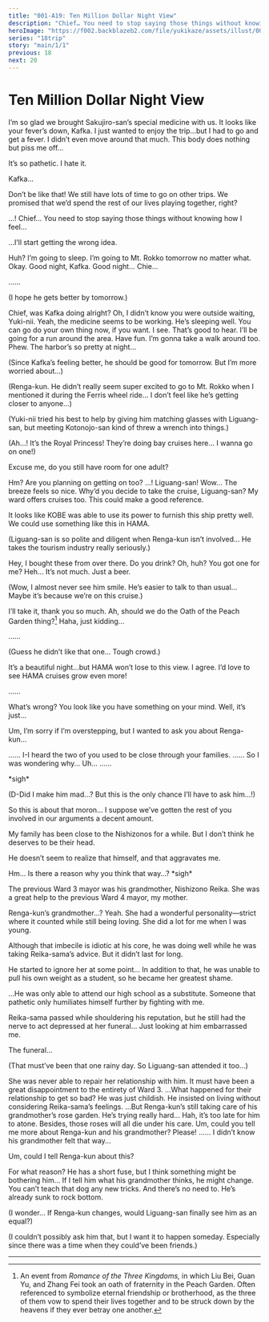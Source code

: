 ```yaml
---
title: "001-A19: Ten Million Dollar Night View"
description: "Chief… You need to stop saying those things without knowing how I feel…"
heroImage: "https://f002.backblazeb2.com/file/yukikaze/assets/illust/009_01.jpg"
series: "18trip"
story: "main/1/1"
previous: 18
next: 20
---
```



# Ten Million Dollar Night View

<Divider loc="KOBE - Hotel Room" />

<Bubble mc>
I’m so glad we brought Sakujiro-san’s special medicine with us. It looks like your fever’s down, Kafka.
</Bubble>

<Bubble character="Kafka">
I just wanted to enjoy the trip…but I had to go and get a fever. I didn’t even move around that much. This body does nothing but piss me off…

It’s so pathetic. I hate it.
</Bubble>

<Bubble mc>
Kafka…

Don’t be like that! We still have lots of time to go on other trips. We promised that we’d spend the rest of our lives playing together, right?
</Bubble>

<Bubble character="Kafka">
…!
</Bubble>

<StoryImg src="https://f002.backblazeb2.com/file/yukikaze/tl/main_1_1/19-1.jpg" alt="1" />

<Bubble character="Kafka">
Chief… You need to stop saying those things without knowing how I feel…

…I’ll start getting the wrong idea.
</Bubble>

<Bubble mc>
Huh?
</Bubble>

<Bubble character="Kafka">
I’m going to sleep. I’m going to Mt. Rokko tomorrow no matter what.
</Bubble>

<Bubble mc>
Okay. Good night, Kafka.
</Bubble>

<Bubble character="Kafka">
Good night… Chie…

……
</Bubble>

<Bubble mc>
<p class="t">(I hope he gets better by tomorrow.)</p>
</Bubble>

<Divider loc="KOBE - Hotel Hallway" />

<StoryImg src="https://f002.backblazeb2.com/file/yukikaze/tl/main_1_1/19-2.jpg" alt="2" />

<Bubble character="Yukikaze">
Chief, was Kafka doing alright?
</Bubble>

<Bubble mc>
Oh, I didn’t know you were outside waiting, Yuki-nii. Yeah, the medicine seems to be working. He’s sleeping well. You can go do your own thing now, if you want.
</Bubble>

<Bubble character="Yukikaze">
I see. That’s good to hear. I’ll be going for a run around the area.
</Bubble>

<Bubble mc>
Have fun. I’m gonna take a walk around too.
</Bubble>

<Divider loc="KOBE - Meriken Park" />

<StoryImg src="https://f002.backblazeb2.com/file/yukikaze/assets/bg/01_000_020.jpg" alt="Meriken Park" type="bg" />

<Bubble mc>
Phew. The harbor’s so pretty at night…

<p class="t">(Since Kafka’s feeling better, he should be good for tomorrow. But I’m more worried about…)</p>

<p class="t">(Renga-kun. He didn’t really seem super excited to go to Mt. Rokko when I mentioned it during the Ferris wheel ride… I don’t feel like he’s getting closer to anyone…)</p>

<p class="t">(Yuki-nii tried his best to help by giving him matching glasses with Liguang-san, but meeting Kotonojo-san kind of threw a wrench into things.)</p>

<p class="t">(Ah…! It’s the Royal Princess! They’re doing bay cruises here… I wanna go on one!)</p>

Excuse me, do you still have room for one adult?
</Bubble>

<Bubble character="Liguang">
Hm? Are you planning on getting on too?
</Bubble>

<Bubble mc>
…! Liguang-san!
</Bubble>

<Divider loc="KOBE - Royal Princess" />

<Bubble mc>
Wow… The breeze feels so nice. Why’d you decide to take the cruise, Liguang-san?
</Bubble>

<Bubble character="Liguang">
My ward offers cruises too. This could make a good reference.

It looks like KOBE was able to use its power to furnish this ship pretty well. We could use something like this in HAMA.
</Bubble>

<Bubble mc>
<p class="t">(Liguang-san is so polite and diligent when Renga-kun isn’t involved… He takes the tourism industry really seriously.)</p>
</Bubble>

<Bubble character="Liguang">
Hey, I bought these from over there. Do you drink?
</Bubble>

<Bubble mc>
Oh, huh? You got one for me?
</Bubble>

<StoryImg src="https://f002.backblazeb2.com/file/yukikaze/tl/main_1_1/19-3.jpg" alt="3" />

<Bubble character="Liguang">
Heh... It’s not much. Just a beer.
</Bubble>

<Bubble mc>
<p class="t">(Wow, I almost never see him smile. He’s easier to talk to than usual… Maybe it’s because we’re on this cruise.)</p>

I’ll take it, thank you so much. Ah, should we do the Oath of the Peach Garden thing?[^1] Haha, just kidding…
</Bubble>

<Bubble character="Liguang">
……
</Bubble>

<Bubble mc>
<p class="t">(Guess he didn’t like that one… Tough crowd.)</p>
</Bubble>

<StoryImg src="https://f002.backblazeb2.com/file/yukikaze/assets/illust/009_01.jpg" alt="009_01" type="cg" />

<Bubble character="Liguang">
It’s a beautiful night…but HAMA won’t lose to this view.
</Bubble>

<Bubble mc>
I agree. I’d love to see HAMA cruises grow even more!

……
</Bubble>

<Bubble character="Liguang">
What’s wrong? You look like you have something on your mind.
</Bubble>

<Bubble mc>
Well, it’s just…

Um, I’m sorry if I’m overstepping, but I wanted to ask you about Renga-kun…
</Bubble>

<Bubble character="Liguang">
……
</Bubble>

<Bubble mc>
I-I heard the two of you used to be close through your families.
</Bubble>

<Bubble character="Liguang">
……
</Bubble>

<Bubble mc>
So I was wondering why… Uh…
</Bubble>

<Bubble character="Liguang">
……

&ast;sigh&ast;
</Bubble>

<Bubble mc>
<p class="t">(D-Did I make him mad…? But this is the only chance I’ll have to ask him…!)</p>
</Bubble>

<Bubble character="Liguang">
So this is about that moron… I suppose we’ve gotten the rest of you involved in our arguments a decent amount.

My family has been close to the Nishizonos for a while. But I don’t think he deserves to be their head.

He doesn’t seem to realize that himself, and that aggravates me.
</Bubble>

<Bubble mc>
Hm… Is there a reason why you think that way…?
</Bubble>

<Bubble character="Liguang">
&ast;sigh&ast;

The previous Ward 3 mayor was his grandmother, Nishizono Reika. She was a great help to the previous Ward 4 mayor, my mother.
</Bubble>

<Bubble mc>
Renga-kun’s grandmother…?
</Bubble>

<Bubble character="Liguang">
Yeah. She had a wonderful personality&NoBreak;—strict where it counted while still being loving. She did a lot for me when I was young.

Although that imbecile is idiotic at his core, he was doing well while he was taking Reika-sama’s advice. But it didn’t last for long.

He started to ignore her at some point… In addition to that, he was unable to pull his own weight as a student, so he became her greatest shame.

…He was only able to attend our high school as a substitute. Someone that pathetic only humiliates himself further by fighting with me.

Reika-sama passed while shouldering his reputation, but he still had the nerve to act depressed at her funeral… Just looking at him embarrassed me.
</Bubble>

<Bubble mc>
The funeral…

<p class="t">(That must’ve been that one rainy day. So Liguang-san attended it too…)</p>
</Bubble>

<Bubble character="Liguang">
She was never able to repair her relationship with him. It must have been a great disappointment to the entirety of Ward 3.
</Bubble>

<Bubble mc>
…What happened for their relationship to get so bad?
</Bubble>

<Bubble character="Liguang">
He was just childish. He insisted on living without considering Reika-sama’s feelings.
</Bubble>

<Bubble mc>
…But Renga-kun’s still taking care of his grandmother’s rose garden. He’s trying really hard…
</Bubble>

<Bubble character="Liguang">
Hah, it’s too late for him to atone. Besides, those roses will all die under his care.
</Bubble>

<Bubble mc>
Um, could you tell me more about Renga-kun and his grandmother? Please!
</Bubble>

<Bubble character="Liguang">
……
</Bubble>

<Divider timeskip />

<Bubble mc>
I didn’t know his grandmother felt that way…

Um, could I tell Renga-kun about this?
</Bubble>

<Bubble character="Liguang">
For what reason?
</Bubble>

<Bubble mc>
He has a short fuse, but I think something might be bothering him… If I tell him what his grandmother thinks, he might change.
</Bubble>

<Bubble character="Liguang">
You can’t teach that dog any new tricks. And there’s no need to. He’s already sunk to rock bottom.
</Bubble>

<Bubble mc>
<p class="t">(I wonder… If Renga-kun changes, would Liguang-san finally see him as an equal?)</p>

<p class="t">(I couldn’t possibly ask him that, but I want it to happen someday. Especially since there was a time when they could’ve been friends.)</p>
</Bubble>

---

[^1]: An event from _Romance of the Three Kingdoms,_ in which Liu Bei, Guan Yu, and Zhang Fei took an oath of fraternity in the Peach Garden. Often referenced to symbolize eternal friendship or brotherhood, as the three of them vow to spend their lives together and to be struck down by the heavens if they ever betray one another.
